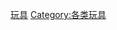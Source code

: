 {{Cat main}} 
{{CatRel|教学游戏}}
{{Commons cat|Educational toys}}

[[Category:幼儿教材|玩具]]
[[Category:各类玩具|Category:各类玩具]]